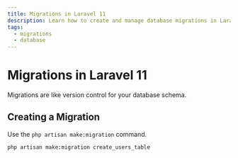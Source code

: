 ```yaml
---
title: Migrations in Laravel 11
description: Learn how to create and manage database migrations in Laravel 11.
tags:
  - migrations
  - database
---
```


# Migrations in Laravel 11

Migrations are like version control for your database schema.

## Creating a Migration

Use the `php artisan make:migration` command.

```bash
php artisan make:migration create_users_table